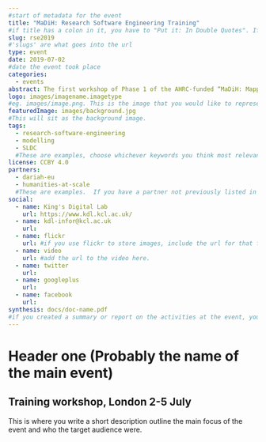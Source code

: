 ```yaml
---
#start of metadata for the event
title: "MaDiH: Research Software Engineering Training"
#if title has a colon in it, you have to "Put it: In Double Quotes". If it also includes a quote, "You Can:'nest them'"
slug: rse2019
#'slugs' are what goes into the url
type: event
date: 2019-07-02
#date the event took place
categories:
  - events
abstract: The first workshop of Phase 1 of the AHRC-funded “MaDiH: Mapping the Digital Cultural Heritage in Jordan” Project, hosted by King’s Digital Lab (KDL) at King’s College London. Led by the Project PI in London Dr James Smithies (KDL Director) and Dr Arianna Ciula, (Deputy Director of KDL), it introduced the project team to KDL’s project management practices and Agile DSDM Process. Discussions on data modelling and ontologies informed one of the main outcomes of MaDiH Phase 1: a prototype of a National Data Catalogue. In addition, practical methods in digital heritage were explored, with presentations from Neil Jakeman (KDL) on photogrammetry and Dr Adrian Evans and Tom Sparrow (University of Bradford) about scanning tools and technology and VR exploration of museum spaces as well as the potential for this emerging technology to contribute to the reconstruction of destroyed cultural heritage.
logo: images/imagename.imagetype
#eg. images/image.png. This is the image that you would like to represent your event.
featuredImage: images/background.jpg
#This will sit as the background image.
tags:
  - research-software-engineering
  - modelling
  - SLDC
  #These are examples, choose whichever keywords you think most relevant.
license: CCBY 4.0
partners:
  - dariah-eu
  - humanities-at-scale
  #These are examples.  If you have a partner not previously listed in the 'organisation.yaml' file, you will need to add them.
social:
  - name: King's Digital Lab
    url: https://www.kdl.kcl.ac.uk/
  - name: kdl-infor@kcl.ac.uk
    url:
  - name: flickr
    url: #if you use flickr to store images, include the url for that flickr profile or folder here.
  - name: video
    url: #add the url to the video here.
  - name: twitter
    url:
  - name: googleplus
    url:
  - name: facebook
    url:
synthesis: docs/doc-name.pdf
#if you created a summary or report on the activities at the event, you can include it here as a .pdf.
---
```


# Header one (Probably the name of the main event)

## Training workshop, London 2-5 July

This is where you write a short description outline the main focus of the event
and who the target audience were.
